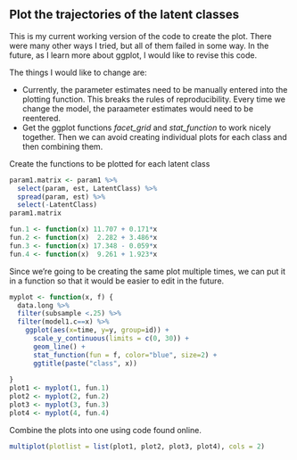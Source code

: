 
## Plot the trajectories of the latent classes

This is my current working version of the code to create the plot.  There were many other ways I tried, but all of them failed in some way.  In the future, as I learn more about ggplot, I would like to revise this code.

The things I would like to change are:

- Currently, the parameter estimates need to be manually entered into the plotting function.  This breaks the rules of reproducibility.  Every time we change the model, the paraameter estimates would need to be reentered.
- Get the ggplot functions *facet_grid* and *stat_function* to work nicely together. Then we can avoid creating individual plots for each class and then combining them.


Create the functions to be plotted for each latent class
```r
param1.matrix <- param1 %>%
  select(param, est, LatentClass) %>%
  spread(param, est) %>%
  select(-LatentClass)
param1.matrix

fun.1 <- function(x) 11.707 + 0.171*x
fun.2 <- function(x)  2.282 + 3.486*x
fun.3 <- function(x) 17.348 - 0.059*x
fun.4 <- function(x)  9.261 + 1.923*x
```

Since we're going to be creating the same plot multiple times, we can put it in a function so that it would be easier to edit in the future.
```r
myplot <- function(x, f) {
  data.long %>%
  filter(subsample <.25) %>%
  filter(model1.c==x) %>%
    ggplot(aes(x=time, y=y, group=id)) +
      scale_y_continuous(limits = c(0, 30)) +
      geom_line() + 
      stat_function(fun = f, color="blue", size=2) +
      ggtitle(paste("class", x))
  
}
plot1 <- myplot(1, fun.1)
plot2 <- myplot(2, fun.2)
plot3 <- myplot(3, fun.3)
plot4 <- myplot(4, fun.4)
```

Combine the plots into one using code found online.
```r
multiplot(plotlist = list(plot1, plot2, plot3, plot4), cols = 2)
```

